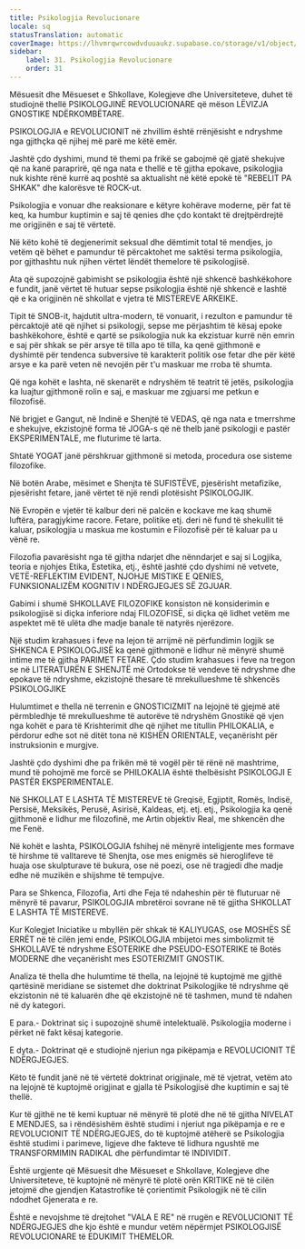 ```yaml
---
title: Psikologjia Revolucionare
locale: sq
statusTranslation: automatic
coverImage: https://lhvmrqwrcowdvduuaukz.supabase.co/storage/v1/object/public/strapi-uploads/small_cover-educacion-fundamental.webp-2d51a7828a2b1309555be27f7e2a61a0.webp
sidebar:
    label: 31. Psikologjia Revolucionare
    order: 31
---
```

Mësuesit dhe Mësueset e Shkollave, Kolegjeve dhe Universiteteve, duhet të studiojnë thellë PSIKOLOGJINË REVOLUCIONARE që mëson LËVIZJA GNOSTIKE NDËRKOMBËTARE.

PSIKOLOGJIA e REVOLUCIONIT në zhvillim është rrënjësisht e ndryshme nga gjithçka që njihej më parë me këtë emër.

Jashtë çdo dyshimi, mund të themi pa frikë se gabojmë që gjatë shekujve që na kanë paraprirë, që nga nata e thellë e të gjitha epokave, psikologjia nuk kishte rënë kurrë aq poshtë sa aktualisht në këtë epokë të "REBELIT PA SHKAK" dhe kalorësve të ROCK-ut.

Psikologjia e vonuar dhe reaksionare e këtyre kohërave moderne, për fat të keq, ka humbur kuptimin e saj të qenies dhe çdo kontakt të drejtpërdrejtë me origjinën e saj të vërtetë.

Në këto kohë të degjenerimit seksual dhe dëmtimit total të mendjes, jo vetëm që bëhet e pamundur të përcaktohet me saktësi terma psikologjia, por gjithashtu nuk njihen vërtet lëndët themelore të psikologjisë.

Ata që supozojnë gabimisht se psikologjia është një shkencë bashkëkohore e fundit, janë vërtet të hutuar sepse psikologjia është një shkencë e lashtë që e ka origjinën në shkollat e vjetra të MISTEREVE ARKEIKE.

Tipit të SNOB-it, hajdutit ultra-modern, të vonuarit, i rezulton e pamundur të përcaktojë atë që njihet si psikologji, sepse me përjashtim të kësaj epoke bashkëkohore, është e qartë se psikologjia nuk ka ekzistuar kurrë nën emrin e saj për shkak se për arsye të tilla apo të tilla, ka qenë gjithmonë e dyshimtë për tendenca subversive të karakterit politik ose fetar dhe për këtë arsye e ka parë veten në nevojën për t'u maskuar me rroba të shumta.

Që nga kohët e lashta, në skenarët e ndryshëm të teatrit të jetës, psikologjia ka luajtur gjithmonë rolin e saj, e maskuar me zgjuarsi me petkun e filozofisë.

Në brigjet e Gangut, në Indinë e Shenjtë të VEDAS, që nga nata e tmerrshme e shekujve, ekzistojnë forma të JOGA-s që në thelb janë psikologji e pastër EKSPERIMENTALE, me fluturime të larta.

Shtatë YOGAT janë përshkruar gjithmonë si metoda, procedura ose sisteme filozofike.

Në botën Arabe, mësimet e Shenjta të SUFISTËVE, pjesërisht metafizike, pjesërisht fetare, janë vërtet të një rendi plotësisht PSIKOLOGJIK.

Në Evropën e vjetër të kalbur deri në palcën e kockave me kaq shumë luftëra, paragjykime racore. Fetare, politike etj. deri në fund të shekullit të kaluar, psikologjia u maskua me kostumin e Filozofisë për të kaluar pa u vënë re.

Filozofia pavarësisht nga të gjitha ndarjet dhe nënndarjet e saj si Logjika, teoria e njohjes Etika, Estetika, etj., është jashtë çdo dyshimi në vetvete, VETË-REFLEKTIM EVIDENT, NJOHJE MISTIKE E QENIES, FUNKSIONALIZËM KOGNITIV I NDËRGJEGJES SË ZGJUAR.

Gabimi i shumë SHKOLLAVE FILOZOFIKE konsiston në konsiderimin e psikologjisë si diçka inferiore ndaj FILOZOFISË, si diçka që lidhet vetëm me aspektet më të ulëta dhe madje banale të natyrës njerëzore.

Një studim krahasues i feve na lejon të arrijmë në përfundimin logjik se SHKENCA E PSIKOLOGJISË ka qenë gjithmonë e lidhur në mënyrë shumë intime me të gjitha PARIMET FETARE. Çdo studim krahasues i feve na tregon se në LITERATURËN E SHENJTË më Ortodokse të vendeve të ndryshme dhe epokave të ndryshme, ekzistojnë thesare të mrekullueshme të shkencës PSIKOLOGJIKE

Hulumtimet e thella në terrenin e GNOSTICIZMIT na lejojnë të gjejmë atë përmbledhje të mrekullueshme të autorëve të ndryshëm Gnostikë që vjen nga kohët e para të Krishterimit dhe që njihet me titullin PHILOKALIA, e përdorur edhe sot në ditët tona në KISHËN ORIENTALE, veçanërisht për instruksionin e murgjve.

Jashtë çdo dyshimi dhe pa frikën më të vogël për të rënë në mashtrime, mund të pohojmë me forcë se PHILOKALIA është thelbësisht PSIKOLOGJI E PASTËR EKSPERIMENTALE.

Në SHKOLLAT E LASHTA TË MISTEREVE të Greqisë, Egjiptit, Romës, Indisë, Persisë, Meksikës, Perusë, Asirisë, Kaldeas, etj. etj. etj., Psikologjia ka qenë gjithmonë e lidhur me filozofinë, me Artin objektiv Real, me shkencën dhe me Fenë.

Në kohët e lashta, PSIKOLOGJIA fshihej në mënyrë inteligjente mes formave të hirshme të valltareve të Shenjta, ose mes enigmës së hieroglifeve të huaja ose skulpturave të bukura, ose në poezi, ose në tragjedi dhe madje edhe në muzikën e shijshme të tempujve.

Para se Shkenca, Filozofia, Arti dhe Feja të ndaheshin për të fluturuar në mënyrë të pavarur, PSIKOLOGJIA mbretëroi sovrane në të gjitha SHKOLLAT E LASHTA TË MISTEREVE.

Kur Kolegjet Iniciatike u mbyllën për shkak të KALIYUGAS, ose MOSHËS SË ERRËT në të cilën jemi ende, PSIKOLOGJIA mbijetoi mes simbolizmit të SHKOLLAVE të ndryshme ESOTERIKE dhe PSEUDO-ESOTERIKE të Botës MODERNE dhe veçanërisht mes ESOTERIZMIT GNOSTIK.

Analiza të thella dhe hulumtime të thella, na lejojnë të kuptojmë me gjithë qartësinë meridiane se sistemet dhe doktrinat Psikologjike të ndryshme që ekzistonin në të kaluarën dhe që ekzistojnë në të tashmen, mund të ndahen në dy kategori.

E para.- Doktrinat siç i supozojnë shumë intelektualë. Psikologjia moderne i përket në fakt kësaj kategorie.

E dyta.- Doktrinat që e studiojnë njeriun nga pikëpamja e REVOLUCIONIT TË NDËRGJEGJES.

Këto të fundit janë në të vërtetë doktrinat origjinale, më të vjetrat, vetëm ato na lejojnë të kuptojmë origjinat e gjalla të Psikologjisë dhe kuptimin e saj të thellë.

Kur të gjithë ne të kemi kuptuar në mënyrë të plotë dhe në të gjitha NIVELAT E MENDJES, sa i rëndësishëm është studimi i njeriut nga pikëpamja e re e REVOLUCIONIT TË NDËRGJEGJES, do të kuptojmë atëherë se Psikologjia është studimi i parimeve, ligjeve dhe fakteve të lidhura ngushtë me TRANSFORMIMIN RADIKAL dhe përfundimtar të INDIVIDIT.

Është urgjente që Mësuesit dhe Mësueset e Shkollave, Kolegjeve dhe Universiteteve, të kuptojnë në mënyrë të plotë orën KRITIKE në të cilën jetojmë dhe gjendjen Katastrofike të çorientimit Psikologjik në të cilin ndodhet Gjenerata e re.

Është e nevojshme të drejtohet "VALA E RE" në rrugën e REVOLUCIONIT TË NDËRGJEGJES dhe kjo është e mundur vetëm nëpërmjet PSIKOLOGJISË REVOLUCIONARE të EDUKIMIT THEMELOR.

